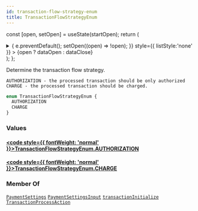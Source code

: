 ```yaml
---
id: transaction-flow-strategy-enum
title: TransactionFlowStrategyEnum
---
```






const [open, setOpen] = useState(startOpen);
return (
<details {...(open ? { open: true } : {})} className="details" style={{ border:'none', boxShadow:'none', background:'var(--ifm-background-color)' }}>
<summary
onClick={(e) => {
e.preventDefault();
setOpen((open) => !open);
}}
style={{ listStyle:'none' }} >
{open ? dataOpen : dataClose}
</summary>
{open && children}
</details>
);
};

Determine the transaction flow strategy.

    AUTHORIZATION - the processed transaction should be only authorized
    CHARGE - the processed transaction should be charged.

```graphql
enum TransactionFlowStrategyEnum {
  AUTHORIZATION
  CHARGE
}
```

### Values

#### [<code style={{ fontWeight: 'normal' }}>TransactionFlowStrategyEnum.<b>AUTHORIZATION</b></code>](#)

#### [<code style={{ fontWeight: 'normal' }}>TransactionFlowStrategyEnum.<b>CHARGE</b></code>](#)

### Member Of

[`PaymentSettings`](../../../api-reference/miscellaneous/objects/payment-settings.mdx) <Badge class="badge badge--secondary" text="object"/><Bullet />[`PaymentSettingsInput`](../../../api-reference/payments/inputs/payment-settings-input.mdx) <Badge class="badge badge--secondary" text="input"/><Bullet />[`transactionInitialize`](../../../api-reference/payments/mutations/transaction-initialize.mdx) <Badge class="badge badge--secondary" text="mutation"/><Bullet />[`TransactionProcessAction`](../../../api-reference/payments/objects/transaction-process-action.mdx) <Badge class="badge badge--secondary" text="object"/>
